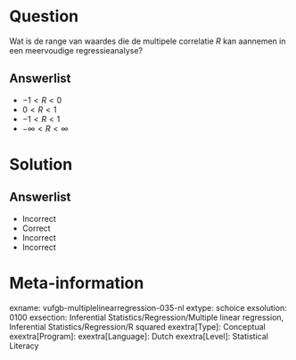 Question
========
  
Wat is de range van waardes die de multipele correlatie *R* kan aannemen in een meervoudige regressieanalyse? 
  
Answerlist
----------
* $-1 < R < 0$
* $0 < R < 1$
* $-1 < R < 1$
* $-\infty < R < \infty$

Solution
========

Answerlist
----------
* Incorrect
* Correct
* Incorrect
* Incorrect

Meta-information
================
exname: vufgb-multiplelinearregression-035-nl
extype: schoice
exsolution: 0100
exsection: Inferential Statistics/Regression/Multiple linear regression, Inferential Statistics/Regression/R squared
exextra[Type]: Conceptual
exextra[Program]: 
exextra[Language]: Dutch
exextra[Level]: Statistical Literacy